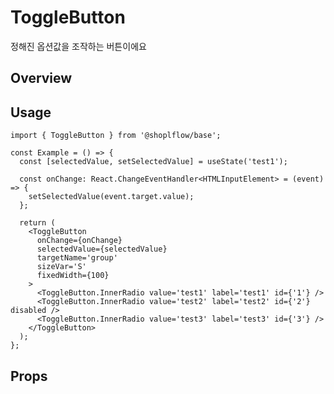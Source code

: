 
<Meta of={ToggleButtonStories} />

# ToggleButton
정해진 옵션값을 조작하는 버튼이에요

## Overview
<Canvas of={ToggleButtonStories.Playground} />

## Usage
```tsx
import { ToggleButton } from '@shoplflow/base';

const Example = () => {
  const [selectedValue, setSelectedValue] = useState('test1');

  const onChange: React.ChangeEventHandler<HTMLInputElement> = (event) => {
    setSelectedValue(event.target.value);
  };

  return (
    <ToggleButton
      onChange={onChange}
      selectedValue={selectedValue}
      targetName='group'
      sizeVar='S'
      fixedWidth={100}
    >
      <ToggleButton.InnerRadio value='test1' label='test1' id={'1'} />
      <ToggleButton.InnerRadio value='test2' label='test2' id={'2'} disabled />
      <ToggleButton.InnerRadio value='test3' label='test3' id={'3'} />
    </ToggleButton>
  );
};
```

## Props
<Controls of={ToggleButtonStories.Playground} />

